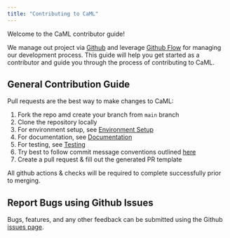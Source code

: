 ```yaml
---
title: "Contributing to CaML"
---
```


Welcome to the CaML contributor guide!

We manage out project via [Github](https://github.com/jakepenzak/caml) and
leverage [Github Flow](https://docs.github.com/en/get-started/using-github/github-flow)
for managing our development process. This guide will help you get started as a contributor
and guide you through the process of contributing to CaML.

## General Contribution Guide

Pull requests are the best way to make changes to CaML:

1. Fork the repo amd create your branch from `main` branch
2. Clone the repository locally
3. For environment setup, see [Environment Setup](environment.qmd)
4. For documentation, see [Documentation](documentation.qmd)
5. For testing, see [Testing](testing.qmd)
6. Try best to follow commit message conventions outlined [here](https://gist.github.com/qoomon/4dfcdf8eec66a051ecd85625518cfd13)
6. Create a pull request & fill out the generated PR template

All github actions & checks will be required to complete successfully prior to merging.

## Report Bugs using Github Issues

Bugs, features, and any other feedback can be submitted using the Github [issues page](https://github.com/jakepenzak/caml/issues).

